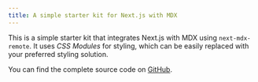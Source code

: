 ```yaml
---
title: A simple starter kit for Next.js with MDX
---
```


This is a simple starter kit that integrates Next.js with MDX using `next-mdx-remote`. It uses _CSS Modules_ for styling, which can be easily replaced with your preferred styling solution.

You can find the complete source code on [GitHub](http://github.com/cyishere/nextjs-starter).
